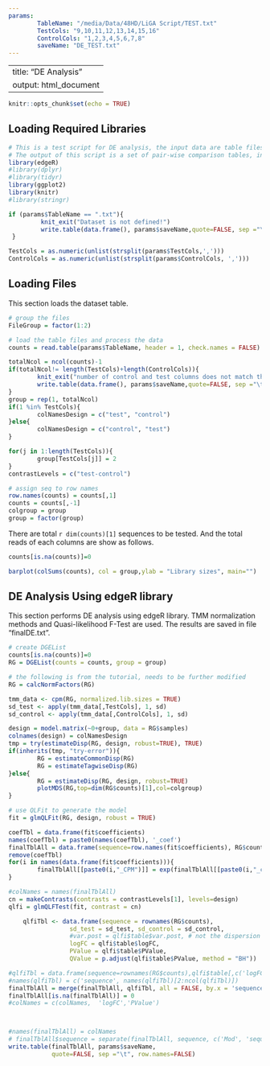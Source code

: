 ```yaml
---
params:
        TableName: "/media/Data/48HD/LiGA Script/TEST.txt"
        TestCols: "9,10,11,12,13,14,15,16"
        ControlCols: "1,2,3,4,5,6,7,8"
        saveName: "DE_TEST.txt"
---
```


---
title: "DE Analysis"
output: html_document
---

```r
knitr::opts_chunk$set(echo = TRUE)
```

## Loading Required Libraries
```r
# This is a test script for DE analysis, the input data are table files
# The output of this script is a set of pair-wise comparison tables, including original reads, logFoldChanges, pValue and adjusted-pValue
library(edgeR)
#library(dplyr)
#library(tidyr)
library(ggplot2)
library(knitr)
#library(stringr)
```

```r
if (params$TableName == ".txt"){
         knit_exit("Dataset is not defined!")
         write.table(data.frame(), params$saveName,quote=FALSE, sep ="\t", row.names=FALSE)
 }

TestCols = as.numeric(unlist(strsplit(params$TestCols,',')))
ControlCols = as.numeric(unlist(strsplit(params$ControlCols, ',')))
```

## Loading Files
This section loads the dataset table.
```r
# group the files
FileGroup = factor(1:2)

# load the table files and process the data
counts = read.table(params$TableName, header = 1, check.names = FALSE)

totalNcol = ncol(counts)-1
if(totalNcol!= length(TestCols)+length(ControlCols)){
        knit_exit("number of control and test columns does not match the dataset!")  
        write.table(data.frame(), params$saveName,quote=FALSE, sep ="\t", row.names=FALSE)
}
group = rep(1, totalNcol)
if(1 %in% TestCols){
        colNamesDesign = c("test", "control")
}else{
        colNamesDesign = c("control", "test")
}

for(j in 1:length(TestCols)){
        group[TestCols[j]] = 2
}
contrastLevels = c("test-control")

# assign seq to row names 
row.names(counts) = counts[,1]
counts = counts[,-1]
colgroup = group
group = factor(group)
```
There are total `r dim(counts)[1]` sequences to be tested. And the total reads of each columns are show as follows.

```r
counts[is.na(counts)]=0

barplot(colSums(counts), col = group,ylab = "Library sizes", main="")
```


## DE Analysis Using edgeR library
This section performs DE analysis using edgeR library. TMM normalization methods and Quasi-likelihood F-Test are used. The results are saved in file "finalDE.txt".
```r
# create DGEList
counts[is.na(counts)]=0
RG = DGEList(counts = counts, group = group)

# the following is from the tutorial, needs to be further modified
RG = calcNormFactors(RG)

tmm_data <- cpm(RG, normalized.lib.sizes = TRUE)
sd_test <- apply(tmm_data[,TestCols], 1, sd)
sd_control <- apply(tmm_data[,ControlCols], 1, sd)

design = model.matrix(~0+group, data = RG$samples)
colnames(design) = colNamesDesign
tmp = try(estimateDisp(RG, design, robust=TRUE), TRUE)
if(inherits(tmp, "try-error")){
        RG = estimateCommonDisp(RG)
        RG = estimateTagwiseDisp(RG)
}else{
        RG = estimateDisp(RG, design, robust=TRUE)
        plotMDS(RG,top=dim(RG$counts)[1],col=colgroup)
}

# use QLFit to generate the model
fit = glmQLFit(RG, design, robust = TRUE)

coefTbl = data.frame(fit$coefficients)
names(coefTbl) = paste0(names(coefTbl), '_coef')
finalTblAll = data.frame(sequence=row.names(fit$coefficients), RG$counts, coefTbl, check.names = FALSE)
remove(coefTbl)
for(i in names(data.frame(fit$coefficients))){
        finalTblAll[[paste0(i,"_CPM")]] = exp(finalTblAll[[paste0(i,"_coef")]])*1E6
}

#colNames = names(finalTblAll)
cn = makeContrasts(contrasts = contrastLevels[1], levels=design)
qlfi = glmQLFTest(fit, contrast = cn)

    qlfiTbl <- data.frame(sequence = rownames(RG$counts),
                 sd_test = sd_test, sd_control = sd_control,
                 #var.post = qlfi$table$var.post, # not the dispersion I want 
                 logFC = qlfi$table$logFC,
                 PValue = qlfi$table$PValue,
                 QValue = p.adjust(qlfi$table$PValue, method = "BH"))

#qlfiTbl = data.frame(sequence=rownames(RG$counts),qlfi$table[,c('logFC','PValue')])
#names(qlfiTbl) = c('sequence', names(qlfiTbl)[2:ncol(qlfiTbl)])
finalTblAll = merge(finalTblAll, qlfiTbl, all = FALSE, by.x = 'sequence', by.y = 'sequence', sort = FALSE)
finalTblAll[is.na(finalTblAll)] = 0
#colNames = c(colNames,  'logFC','PValue')



#names(finalTblAll) = colNames
# finalTblAll$sequence = separate(finalTblAll, sequence, c('Mod', 'sequence'), sep = '-' )
write.table(finalTblAll, params$saveName,
            quote=FALSE, sep ="\t", row.names=FALSE)


```
